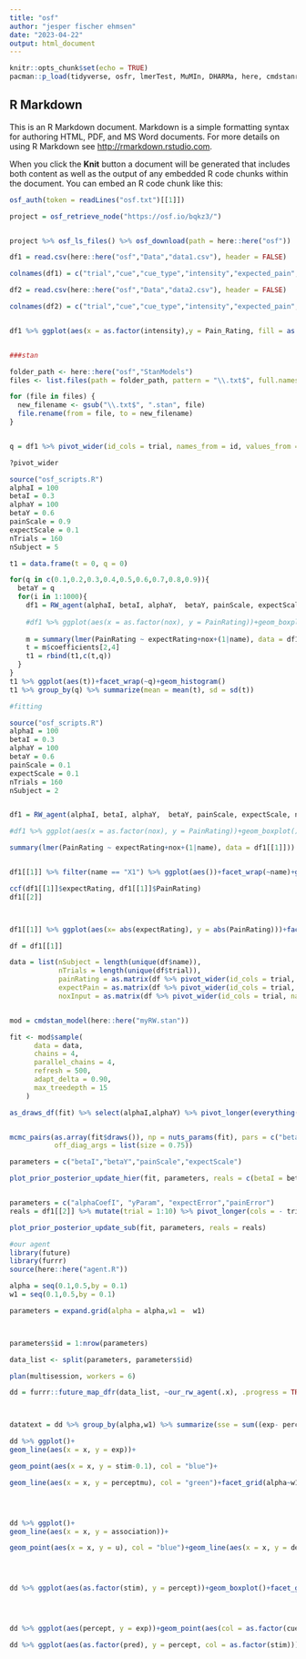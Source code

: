 ```yaml
---
title: "osf"
author: "jesper fischer ehmsen"
date: "2023-04-22"
output: html_document
---
```


```r
knitr::opts_chunk$set(echo = TRUE)
pacman::p_load(tidyverse, osfr, lmerTest, MuMIn, DHARMa, here, cmdstanr, tidybayes, bayesplot, posterior)
```

## R Markdown

This is an R Markdown document. Markdown is a simple formatting syntax for authoring HTML, PDF, and MS Word documents. For more details on using R Markdown see <http://rmarkdown.rstudio.com>.

When you click the **Knit** button a document will be generated that includes both content as well as the output of any embedded R code chunks within the document. You can embed an R code chunk like this:



```r
osf_auth(token = readLines("osf.txt")[[1]])

project = osf_retrieve_node("https://osf.io/bqkz3/")


project %>% osf_ls_files() %>% osf_download(path = here::here("osf"))


```




```r
df1 = read.csv(here::here("osf","Data","data1.csv"), header = FALSE)

colnames(df1) = c("trial","cue","cue_type","intensity","expected_pain","Pain_Rating","id")

df2 = read.csv(here::here("osf","Data","data2.csv"), header = FALSE)

colnames(df2) = c("trial","cue","cue_type","intensity","expected_pain","Pain_Rating","NPS","id")


df1 %>% ggplot(aes(x = as.factor(intensity),y = Pain_Rating, fill = as.factor(cue_type)))+geom_boxplot()+facet_wrap(~id)+theme_classic()


###stan

folder_path <- here::here("osf","StanModels")
files <- list.files(path = folder_path, pattern = "\\.txt$", full.names = TRUE)

for (file in files) {
  new_filename <- gsub("\\.txt$", ".stan", file)
  file.rename(from = file, to = new_filename)
}


q = df1 %>% pivot_wider(id_cols = trial, names_from = id, values_from = Pain_Rating)

?pivot_wider
```
```r

source("osf_scripts.R")
alphaI = 100
betaI = 0.3
alphaY = 100
betaY = 0.6
painScale = 0.9
expectScale = 0.1
nTrials = 160
nSubject = 5

t1 = data.frame(t = 0, q = 0)

for(q in c(0.1,0.2,0.3,0.4,0.5,0.6,0.7,0.8,0.9)){
  betaY = q
  for(i in 1:1000){
    df1 = RW_agent(alphaI, betaI, alphaY,  betaY, painScale, expectScale, nTrials, nSubject)q
    
    #df1 %>% ggplot(aes(x = as.factor(nox), y = PainRating))+geom_boxplot()
    
    m = summary(lmer(PainRating ~ expectRating+nox+(1|name), data = df1[[1]]))
    t = m$coefficients[2,4]
    t1 = rbind(t1,c(t,q))
  }
}
t1 %>% ggplot(aes(t))+facet_wrap(~q)+geom_histogram()
t1 %>% group_by(q) %>% summarize(mean = mean(t), sd = sd(t))

```


```r
#fitting

source("osf_scripts.R")
alphaI = 100
betaI = 0.3
alphaY = 100
betaY = 0.6
painScale = 0.1
expectScale = 0.1
nTrials = 160
nSubject = 2


df1 = RW_agent(alphaI, betaI, alphaY,  betaY, painScale, expectScale, nTrials, nSubject)

#df1 %>% ggplot(aes(x = as.factor(nox), y = PainRating))+geom_boxplot()

summary(lmer(PainRating ~ expectRating+nox+(1|name), data = df1[[1]]))


df1[[1]] %>% filter(name == "X1") %>% ggplot(aes())+facet_wrap(~name)+geom_line(aes(x = trial, y = PainRating), col = "red")+geom_line(aes(x = trial, y = expectRating), col = "blue")+theme_classic()+geom_point(aes(x = trial, y = as.numeric(as.character(nox))))

ccf(df1[[1]]$expectRating, df1[[1]]$PainRating)
df1[[2]]



df1[[1]] %>% ggplot(aes(x= abs(expectRating), y = abs(PainRating)))+facet_wrap(~name)+geom_point()+geom_smooth(method = "lm")+facet_wrap(~name)
```

```r
df = df1[[1]]

data = list(nSubject = length(unique(df$name)), 
            nTrials = length(unique(df$trial)), 
            painRating = as.matrix(df %>% pivot_wider(id_cols = trial, names_from = name, values_from = PainRating) %>% mutate(trial= NULL)),
            expectPain = as.matrix(df %>% pivot_wider(id_cols = trial, names_from = name, values_from = expectRating)%>% mutate(trial= NULL)),
            noxInput = as.matrix(df %>% pivot_wider(id_cols = trial, names_from = name, values_from = nox)%>% mutate(trial= NULL)))


mod = cmdstan_model(here::here("myRW.stan"))

fit <- mod$sample(
      data = data,
      chains = 4, 
      parallel_chains = 4,
      refresh = 500,
      adapt_delta = 0.90,
      max_treedepth = 15
    )

as_draws_df(fit) %>% select(alphaI,alphaY) %>% pivot_longer(everything()) %>% ggplot(aes(x = value))+geom_histogram()+theme_classic()+facet_wrap(~name)


mcmc_pairs(as.array(fit$draws()), np = nuts_params(fit), pars = c("betaI","betaY","alphaI","alphaY","painScale","expectScale"),
           off_diag_args = list(size = 0.75))

parameters = c("betaI","betaY","painScale","expectScale")

plot_prior_posterior_update_hier(fit, parameters, reals = c(betaI = betaI,betaY = betaY, painScale = painScale, expectScale = expectScale))


parameters = c("alphaCoefI", "yParam", "expectError","painError")
reals = df1[[2]] %>% mutate(trial = 1:10) %>% pivot_longer(cols = - trial) %>%  mutate(name = paste0(as.character(name),"[",as.character(trial), "]"), trial = NULL)

plot_prior_posterior_update_sub(fit, parameters, reals = reals)
```



```r
#our agent
library(future)
library(furrr)
source(here::here("agent.R"))

alpha = seq(0.1,0.5,by = 0.1)
w1 = seq(0.1,0.5,by = 0.1)

parameters = expand.grid(alpha = alpha,w1 =  w1)



parameters$id = 1:nrow(parameters)

data_list <- split(parameters, parameters$id)

plan(multisession, workers = 6)

dd = furrr::future_map_dfr(data_list, ~our_rw_agent(.x), .progress = TRUE)



datatext = dd %>% group_by(alpha,w1) %>% summarize(sse = sum((exp- perceptmu)^2))

dd %>% ggplot()+
geom_line(aes(x = x, y = exp))+

geom_point(aes(x = x, y = stim-0.1), col = "blue")+

geom_line(aes(x = x, y = perceptmu), col = "green")+facet_grid(alpha~w1, labeller = label_both)+geom_text(data = datatext, aes(x = 50, y = 0.2, label = round(sse,2)))




dd %>% ggplot()+
geom_line(aes(x = x, y = association))+

geom_point(aes(x = x, y = u), col = "blue")+geom_line(aes(x = x, y = desired))+facet_grid(alpha~w1, labeller = label_both)




dd %>% ggplot(aes(as.factor(stim), y = percept))+geom_boxplot()+facet_grid(alpha~w1)




dd %>% ggplot(aes(percept, y = exp))+geom_point(aes(col = as.factor(cue)))+geom_smooth(aes(col = as.factor(cue)),method = "lm")+facet_grid(w1~alpha)

dd %>% ggplot(aes(as.factor(pred), y = percept, col = as.factor(stim)))+geom_boxplot()+facet_grid(w1~alpha)




```

